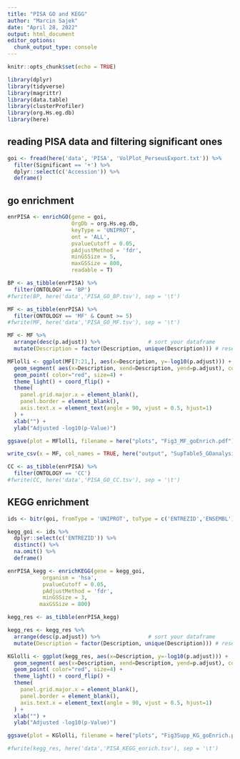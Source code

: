 ```yaml
---
title: "PISA GO and KEGG"
author: "Marcin Sajek"
date: "April 28, 2022"
output: html_document
editor_options: 
  chunk_output_type: console
---
```


```r
knitr::opts_chunk$set(echo = TRUE)
```

```r
library(dplyr)
library(tidyverse)
library(magrittr)
library(data.table)
library(clusterProfiler)
library(org.Hs.eg.db)
library(here)
```

## reading PISA data and filtering significant ones

```r
goi <- fread(here('data', 'PISA', 'VolPlot_PerseusExport.txt')) %>%
  filter(Significant == '+') %>%
  dplyr::select(c('Accession')) %>%
  deframe()
```

## go enrichment

```r
enrPISA <- enrichGO(gene = goi,
                    OrgDb = org.Hs.eg.db,
                    keyType = 'UNIPROT',
                    ont = 'ALL',
                    pvalueCutoff = 0.05,
                    pAdjustMethod = 'fdr',
                    minGSSize = 5,
                    maxGSSize = 800,
                    readable = T)

BP <- as_tibble(enrPISA) %>%
  filter(ONTOLOGY == 'BP')
#fwrite(BP, here('data','PISA_GO_BP.tsv'), sep = '\t')

MF <- as_tibble(enrPISA) %>%
  filter(ONTOLOGY == 'MF' & Count >= 5)
#fwrite(MF, here('data','PISA_GO_MF.tsv'), sep = '\t')

MF <- MF %>%
  arrange(desc(p.adjust)) %>%               # sort your dataframe
  mutate(Description = factor(Description, unique(Description))) # reset your factor-column based on that order

MFlolli <- ggplot(MF[7:21,], aes(x=Description, y=-log10(p.adjust))) +
  geom_segment( aes(x=Description, xend=Description, yend=p.adjust), color="black") +
  geom_point( color="red", size=4) +
  theme_light() + coord_flip() +
  theme(
    panel.grid.major.x = element_blank(),
    panel.border = element_blank(),
    axis.text.x = element_text(angle = 90, vjust = 0.5, hjust=1)
  ) +
  xlab("") +
  ylab("Adjusted -log10(p-Value)")

ggsave(plot = MFlolli, filename = here("plots", "Fig3_MF_goEnrich.pdf"), width = 7, height = 3)

write_csv(x = MF, col_names = TRUE, here("output", "SupTable5_GOanalysis_MFall.csv"))

CC <- as_tibble(enrPISA) %>%
  filter(ONTOLOGY == 'CC')
#fwrite(CC, here('data','PISA_GO_CC.tsv'), sep = '\t')
```

## KEGG enrichment

```r
ids <- bitr(goi, fromType = 'UNIPROT', toType = c('ENTREZID','ENSEMBL'), OrgDb = org.Hs.eg.db) 

kegg_goi <- ids %>%
  dplyr::select(c('ENTREZID')) %>%
  distinct() %>%
  na.omit() %>%
  deframe()

enrPISA_kegg <- enrichKEGG(gene = kegg_goi,
           organism = 'hsa',
           pvalueCutoff = 0.05,
           pAdjustMethod = 'fdr',
           minGSSize = 3,
          maxGSSize = 800)

kegg_res <- as_tibble(enrPISA_kegg)

kegg_res <- kegg_res %>%
  arrange(desc(p.adjust)) %>%               # sort your dataframe
  mutate(Description = factor(Description, unique(Description))) # reset your factor-column based on that order

KGlolli <- ggplot(kegg_res, aes(x=Description, y=-log10(p.adjust))) +
  geom_segment( aes(x=Description, xend=Description, yend=p.adjust), color="black") +
  geom_point( color="red", size=4) +
  theme_light() + coord_flip() +
  theme(
    panel.grid.major.x = element_blank(),
    panel.border = element_blank(),
    axis.text.x = element_text(angle = 90, vjust = 0.5, hjust=1)
  ) +
  xlab("") +
  ylab("Adjusted -log10(p-Value)")

ggsave(plot = KGlolli, filename = here("plots", "Fig3Supp_KG_goEnrich.pdf"), width = 7, height = 4)

#fwrite(kegg_res, here('data','PISA_KEGG_enrich.tsv'), sep = '\t')
```